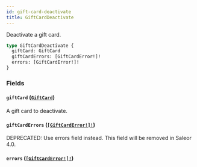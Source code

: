 ```yaml
---
id: gift-card-deactivate
title: GiftCardDeactivate
---
```


Deactivate a gift card.

```graphql
type GiftCardDeactivate {
  giftCard: GiftCard
  giftCardErrors: [GiftCardError!]!
  errors: [GiftCardError!]!
}
```

### Fields

#### `giftCard` ([`GiftCard`](../../../developer/api-reference/objects/gift-card))

A gift card to deactivate.

#### `giftCardErrors` ([`[GiftCardError!]!`](../../../developer/api-reference/objects/gift-card-error))

<span class="badge badge--warning">DEPRECATED: Use errors field instead. This field will be removed in Saleor 4.0.</span>

#### `errors` ([`[GiftCardError!]!`](../../../developer/api-reference/objects/gift-card-error))
